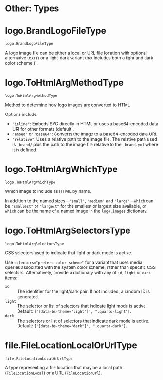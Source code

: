 # Other: Types



# logo.BrandLogoFileType { #brand_yml.logo.BrandLogoFileType }

`logo.BrandLogoFileType`

A logo image file can be either a local or URL file location with optional
alternative text ([](`brand_yml.BrandLogoResource`)) or a light-dark variant
that includes both a light and dark color scheme
([](`brand_yml.BrandLogoLightDarkResource`)).

# logo.ToHtmlArgMethodType { #brand_yml.logo.ToHtmlArgMethodType }

`logo.ToHtmlArgMethodType`

Method to determine how logo images are converted to HTML

Options include:

- `"inline"`: Embeds SVG directly in HTML or uses a base64-encoded data URI for
  other formats (default).
- `"embed"` or `"base64"`: Converts the image to a base64-encoded data URI.
- `"relative"`: Uses a relative path to the image file. The relative path used
  is `_brand/` plus the path to the image file relative to the `_brand.yml`
  where it is defined.

# logo.ToHtmlArgWhichType { #brand_yml.logo.ToHtmlArgWhichType }

`logo.ToHtmlArgWhichType`

Which image to include as HTML by name.

In addition to the named sizes---`"small"`, `"medium"` and `"large"`---`which`
can be `"smallest"` or `"largest"` for the smallest or largest size available,
or `which` can be the name of a named image in the `logo.images` dictionary.

# logo.ToHtmlArgSelectorsType { #brand_yml.logo.ToHtmlArgSelectorsType }

`logo.ToHtmlArgSelectorsType`

CSS selectors used to indicate that light or dark mode is active.

Use `selectors="prefers-color-scheme"` for a variant that uses media queries
associated with the system color scheme, rather than specific CSS selectors.
Alternatively, provide a dictionary with any of `id`, `light` or `dark` items:

`id`
:    The identifier for the light/dark pair. If not included, a random ID is
     generated.

`light`
:    The selector or list of selectors that indicate light mode is active.
     Default: `['[data-bs-theme="light"]', ".quarto-light"]`.

`dark`
:    The selectors or list of selectors that indicate dark mode is active.
     Default: `['[data-bs-theme="dark"]', ".quarto-dark"]`.

# file.FileLocationLocalOrUrlType { #brand_yml.file.FileLocationLocalOrUrlType }

`file.FileLocationLocalOrUrlType`

A type representing a file location that may be a local path
([`FileLocationLocal`](`brand_yml.FileLocationLocal`)) or a URL
([`FileLocationUrl`](`brand_yml.FileLocationUrl`)).